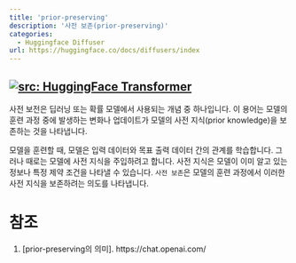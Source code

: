```yaml
---
title: 'prior-preserving'
description: '사전 보존(prior-preserving)'
categories:
  - Huggingface Diffuser
url: https://huggingface.co/docs/diffusers/index
---
```

<a href="https://huggingface.co/docs/diffusers/index" target="_blank"><img   loading="lazy" alt="src: HuggingFace Transformer" src="https://img.shields.io/badge/문서-Huggingface_Diffuser-blue" ></a>
---

사전 보전은 딥러닝 또는 확률 모델에서 사용되는 개념 중 하나입니다. 이 용어는 모델의 훈련 과정 중에 발생하는 변화나 업데이트가 모델의 사전 지식(prior knowledge)을 보존하는 것을 나타냅니다.

모델을 훈련할 때, 모델은 입력 데이터와 목표 출력 데이터 간의 관계를 학습합니다. 그러나 때로는 모델에 사전 지식을 주입하려고 합니다. 사전 지식은 모델이 이미 알고 있는 정보나 특정 제약 조건을 나타낼 수 있습니다. `사전 보존`은 모델의 훈련 과정에서 이러한 사전 지식을 보존하려는 의도를 나타냅니다.

# 참조

1. [prior-preserving의 의미]. https://chat.openai.com/